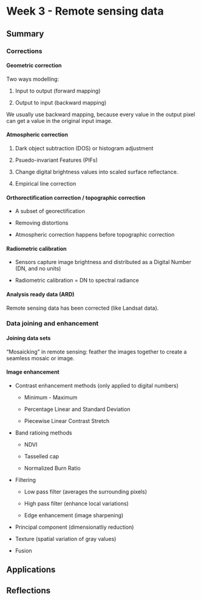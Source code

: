 # Week 3 - Remote sensing data

## Summary

### Corrections

#### Geometric correction

Two ways modelling:

1.  Input to output (forward mapping)

2.  Output to input (backward mapping)

We usually use backward mapping, because every value in the output pixel can get a value in the original input image.

#### Atmospheric correction

1.  Dark object subtraction (DOS) or histogram adjustment

2.  Psuedo-invariant Features (PIFs)

3.  Change digital brightness values into scaled surface reflectance.

4.  Empirical line correction

#### Orthorectification correction / topographic correction

-   A subset of georectification

-   Removing distortions

-   Atmospheric correction happens before topographic correction

#### Radiometric calibration

-   Sensors capture image brightness and distributed as a Digital Number (DN, and no units)

-   Radiometric calibration = DN to spectral radiance

#### Analysis ready data (ARD)

Remote sensing data has been corrected (like Landsat data).

### Data joining and enhancement

#### Joining data sets

"Mosaicking" in remote sensing: feather the images together to create a seamless mosaic or image.

#### Image enhancement

-   Contrast enhancement methods (only applied to digital numbers)

    -   Minimum - Maximum

    -   Percentage Linear and Standard Deviation

    -   Piecewise Linear Contrast Stretch

-   Band ratioing methods

    -   NDVI

    -   Tasselled cap

    -   Normalized Burn Ratio

-   Filtering

    -   Low pass filter (averages the surrounding pixels)

    -   High pass filter (enhance local variations)

    -   Edge enhancement (image sharpening)

-   Principal component (dimensionatliy reduction)

-   Texture (spatial variation of gray values)

-   Fusion

## Applications

## Reflections
